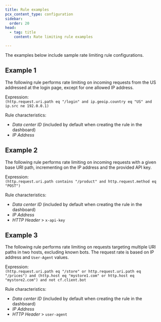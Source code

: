 ```yaml
---
title: Rule examples
pcx_content_type: configuration
sidebar:
  order: 20
head:
  - tag: title
    content: Rate limiting rule examples

---
```



The examples below include sample rate limiting rule configurations.

## Example 1

The following rule performs rate limiting on incoming requests from the US addressed at the login page, except for one allowed IP address.

<Example>

Expression:<br />
`(http.request.uri.path eq "/login" and ip.geoip.country eq "US" and ip.src ne 192.0.0.1)`

Rule characteristics:

* *Data center ID* (included by default when creating the rule in the dashboard)
* *IP Address*

</Example>

## Example 2

The following rule performs rate limiting on incoming requests with a given base URI path, incrementing on the IP address and the provided API key.

<Example>

Expression:<br />
`(http.request.uri.path contains "/product" and http.request.method eq "POST")`

Rule characteristics:

* *Data center ID* (included by default when creating the rule in the dashboard)
* *IP Address*
* *HTTP Header* > `x-api-key`

</Example>

## Example 3

The following rule performs rate limiting on requests targeting multiple URI paths in two hosts, excluding known bots. The request rate is based on IP address and `User-Agent` values.

<Example>

Expression:<br />
`(http.request.uri.path eq "/store" or http.request.uri.path eq "/prices") and (http.host eq "mystore1.com" or http.host eq "mystore2.com") and not cf.client.bot`

Rule characteristics:

* *Data center ID* (included by default when creating the rule in the dashboard)
* *IP Address*
* *HTTP Header* > `user-agent`

</Example>
